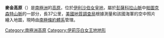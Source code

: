 {{coord|84|57|S|64|0|W|display=title|type:landmark_source:GNIS}}

'''麥金高原'''（{{lang-en|Mackin Table}}）是[[南極洲|南極洲]]的[[高原|高原]]，位於[[伊利沙伯女皇地|伊利沙伯女皇地]]，屬於[[彭薩科拉山脈|彭薩科拉山脈]]中[[帕圖克森特山脈|帕圖克森特山脈]]的一部分，長37公里，[[美國地質調查局|美國地質調查局]]根據測量和該國海軍的空中照片繪入地圖，現時由[[南極條約體系|南極條約體系]]管理。

{{DEFAULTSORT:Mackin Table}}
[[Category:南極洲高原|Category:南極洲高原]]
[[Category:伊莉莎白女王地地形|Category:伊莉莎白女王地地形]]


{{QueenElizabethLand-geo-stub}}